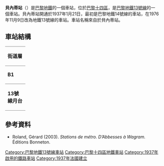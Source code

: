 {{expand|time=2016-03-09T03:20:02+00:00}}
{{no footnotes|time=2016-03-09T03:20:02+00:00}}
{{Infobox station
| name                = 貝內蒂站
| symbol_location     = paris
| symbol              = m
| symbol2             = 
| type                = [[巴黎地鐵|巴黎地鐵]]車站
| image               = [[File:Pernety_station.jpg|275px]]
| alt                 = 
| caption             = 
| other_name          = 
| address             = Rue Raymond-Losserand<br />[[14th_arrondissement_of_Paris|14th arrondissement of Paris]]
| borough             = [[法蘭西島|法蘭西島]]
| country             = 法國
| iso_region          = FR_scale:2000
| coordinates_display = title
| coordinates_format  = dms
| latd  = 48.83421| latm  = | lats  = | latNS  = 
| longd = 2.31851| longm = | longs = | longEW = 
| coordinates         = 
| owned               = [[RATP|RATP]]
| operator            = [[RATP|RATP]]
| line                = 
| disabled            = 
| zone                = 1
| opened              = {{Start-date|1937年1月21日}}
| closed              = <!-- {{End date|YYYY|MM|DD|df=y}} -->
| services            = 
| map_type            = France Paris
}}
'''貝內蒂站'''（{{lang-fr|Pernety}}）是[[巴黎地鐵|巴黎地鐵]]的一個車站，位於[[巴黎十四區|巴黎十四區]]，是[[巴黎地鐵13號線|巴黎地鐵13號線]]的一個車站。貝內蒂站開通於1937年1月21日，最初是巴黎地鐵14號線的車站，在1976年11月9日改為地鐵13號線的車站。車站名稱來自於貝內蒂站。
== 車站結構 ==
{| border=0 cellspacing=0 cellpadding=3
|style="border-bottom:solid 1px gray;border-top:solid 1px gray;" width=50 valign=top|'''街道層'''
|-
|style="border-bottom:solid 1px gray;border-top:solid 1px gray;" width=50 valign=top|'''B1'''
|style="border-top:solid 1px gray;border-bottom:solid 1px gray;" width=100 valign=top|夾層
|-
|style="border-bottom:solid 1px gray;" width=50 rowspan=10 valign=top|'''13號線月台'''
|style="border-top:solid 1px gray;border-right:solid 2px black;border-left:solid 2px black;border-bottom:solid 2px black;" colspan=2|<center><small>[[側式月台|側式月台]]，右側開門</small></center>
|-
|style="border-bottom:solid 1px gray;" width=100|北行
|style="border-bottom:solid 1px gray;" width=390|{{arrow|L}} [[File:Metro-M.svg|16x16px]][[File:Paris_Metro_13.svg|16x16px]]往[[雷庫爾提耶站|雷庫爾提耶]]/[[聖但尼大學站|聖但尼大學]]<small>（[[愉悅站|愉悅]]）</small>
|-
|南行
|{{arrow|R}}  [[File:Metro-M.svg|16x16px]][[File:Paris_Metro_13.svg|16x16px]]往[[沙蒂永-蒙魯日站|沙蒂永-蒙魯日]]<small>（[[普雷松斯站|普雷松斯]]）</small>
|-
|style="border-top:solid 2px black;border-right:solid 2px black;border-left:solid 2px black;border-bottom:solid 1px gray;" colspan=2|<center><small>[[側式月台|側式月台]]，右側開門</small></center>
|}
{{commons category|Pernety (Paris Metro)}}

==參考資料==
*Roland, Gérard (2003). ''Stations de métro. D’Abbesses à Wagram.'' Éditions Bonneton.
{{巴黎地鐵13號線}}
{{DEFAULTSORT:Pernety}}
[[Category:巴黎地鐵13號線車站|Category:巴黎地鐵13號線車站]]
[[Category:巴黎十四區地鐵車站|Category:巴黎十四區地鐵車站]]
[[Category:1937年啟用的鐵路車站|Category:1937年啟用的鐵路車站]]
[[Category:1937年法國建立|Category:1937年法國建立]]